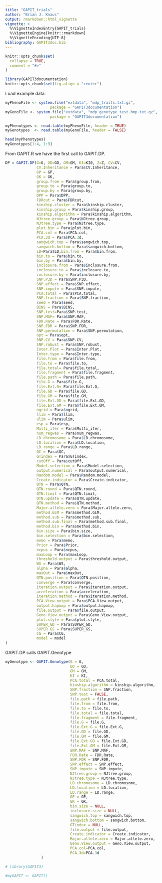 ```yaml
---
title: "GAPIT_trials"
author: "Brian J. Knaus"
output: rmarkdown::html_vignette
vignette: >
  %\VignetteIndexEntry{GAPIT_trials}
  %\VignetteEngine{knitr::rmarkdown}
  %\VignetteEncoding{UTF-8}
bibliography: GAPIT3doc.bib
---
```



```r
knitr::opts_chunk$set(
  collapse = TRUE,
  comment = "#>"
)
```


```r
library(GAPIT3documentation)
knitr::opts_chunk$set(fig.align = "center")
```


Load example data.


```r
myPhenoFile <- system.file("extdata", "mdp_traits.txt.gz",
                    package = "GAPIT3documentation")
myGenoFile <- system.file("extdata", "mdp_genotype_test.hmp.txt.gz",
                    package = "GAPIT3documentation")

myPhenotypes <- read.table(myPhenoFile, header = TRUE)
myGenotypes  <- read.table(myGenoFile, header = FALSE)

head(myPhenotypes)
myGenotypes[1:4, 1:9]
```


From GAPIT.R we have the first call to GAPIT.DP.

```r
DP = GAPIT.DP(G=G, GD=GD, GM=GM, KI=KI0, Z=Z, CV=CV,
              CV.Inheritance = Para$CV.Inheritance, 
              GP = GP,
              GK = GK,
              group.from = Para$group.from, 
              group.to = Para$group.to,
              group.by = Para$group.by,
              DPP = Para$DPP, 
              FDRcut = Para$FDRcut,
              kinship.cluster = Para$kinship.cluster,
              kinship.group = Para$kinship.group,
              kinship.algorithm = Para$kinship.algorithm,
              NJtree.group = Para$NJtree.group,
              NJtree.type = Para$NJtree.type,
              plot.bin = Para$plot.bin, 
              PCA.col = Para$PCA.col,
              PCA.3d = Para$PCA.3d,
              sangwich.top = Para$sangwich.top,
              sangwich.bottom = Para$sangwich.bottom,
              LD=Para$LD,bin.from = Para$bin.from,
              bin.to = Para$bin.to,
              bin.by = Para$bin.by,
              inclosure.from = Para$inclosure.from,
              inclosure.to = Para$inclosure.to,
              inclosure.by = Para$inclosure.by,
              SNP.P3D = Para$SNP.P3D,
              SNP.effect = Para$SNP.effect,
              SNP.impute = Para$SNP.impute,
              PCA.total = Para$PCA.total, 
              SNP.fraction = Para$SNP.fraction, 
              seed = Para$seed,
              BINS = Para$BINS,
              SNP.test=Para$SNP.test,
              SNP.MAF= Para$SNP.MAF,
              FDR.Rate = Para$FDR.Rate, 
              SNP.FDR = Para$SNP.FDR,
              SNP.permutation = Para$SNP.permutation,
              opt = Para$opt,
              SNP.CV = Para$SNP.CV,
              SNP.robust = Para$SNP.robust,
              Inter.Plot = Para$Inter.Plot,
              Inter.type = Para$Inter.type,
              file.from = Para$file.from, 
              file.to = Para$file.to,
              file.total= Para$file.total,
              file.fragment = Para$file.fragment,
              file.path = Para$file.path,
              file.G = Para$file.G, 
              file.Ext.G= Para$file.Ext.G,
              file.GD = Para$file.GD,
              file.GM = Para$file.GM, 
              file.Ext.GD = Para$file.Ext.GD,
              file.Ext.GM = Para$file.Ext.GM,
              ngrid = Para$ngrid,
              llim = Para$llim,
              ulim = Para$ulim, 
              esp = Para$esp,
              Multi_iter = Para$Multi_iter,
              num_regwas = Para$num_regwas,
              LD.chromosome = Para$LD.chromosome,
              LD.location = Para$LD.location,
              LD.range = Para$LD.range,
              QC = Para$QC,
              GTindex = Para$GTindex,
              cutOff = Para$cutOff,
              Model.selection = Para$Model.selection,
              output.numerical = Para$output.numerical,
              Random.model = Para$Random.model,
              Create.indicator = Para$Create.indicator,
              QTN = Para$QTN, 
              QTN.round = Para$QTN.round,
              QTN.limit = Para$QTN.limit,
              QTN.update = Para$QTN.update,
              QTN.method = Para$QTN.method, 
              Major.allele.zero = Para$Major.allele.zero,
              method.GLM = Para$method.GLM,
              method.sub = Para$method.sub,
              method.sub.final = Para$method.sub.final,
              method.bin = Para$method.bin,
              bin.size = Para$bin.size,
              bin.selection = Para$bin.selection,
              memo = Para$memo,
              Prior = Para$Prior,
              ncpus = Para$ncpus,
              maxLoop = Para$maxLoop,
              threshold.output = Para$threshold.output,
              WS = Para$WS,
              alpha = Para$alpha,
              maxOut = Para$maxOut,
              QTN.position = Para$QTN.position,
              converge = Para$converge,
              iteration.output = Para$iteration.output,
              acceleration = Para$acceleration,
              iteration.method = Para$iteration.method,
              PCA.View.output = Para$PCA.View.output,
              output.hapmap = Para$output.hapmap, 
              file.output = Para$file.output,
              Geno.View.output = Para$Geno.View.output,
              plot.style = Para$plot.style,
              SUPER_GD = Para$SUPER_GD,
              SUPER_GS = Para$SUPER_GS,
              CG = Para$CG,
              model = model
)

```




GAPIT.DP calls GAPIT.Genotype


```r

myGenotype <- GAPIT.Genotype(G = G,
                             GD = GD,
                             GM = GM,
                             KI = KI,
                             PCA.total = PCA.total,
                             kinship.algorithm = kinship.algorithm,
                             SNP.fraction = SNP.fraction, 
                             SNP.test = FALSE,
                             file.path = file.path,
                             file.from = file.from,
                             file.to = file.to,
                             file.total = file.total,
                             file.fragment = file.fragment, 
                             file.G = file.G,
                             file.Ext.G = file.Ext.G,
                             file.GD = file.GD, 
                             file.GM = file.GM,
                             file.Ext.GD = file.Ext.GD,
                             file.Ext.GM = file.Ext.GM,
                             SNP.MAF = SNP.MAF,
                             FDR.Rate = FDR.Rate,
                             SNP.FDR = SNP.FDR,
                             SNP.effect = SNP.effect,
                             SNP.impute = SNP.impute,
                             NJtree.group = NJtree.group,
                             NJtree.type = NJtree.type,
                             LD.chromosome = LD.chromosome,
                             LD.location = LD.location,
                             LD.range = LD.range,
                             GP = GP, 
                             GK = GK,
                             bin.size = NULL,
                             inclosure.size = NULL, 
                             sangwich.top = sangwich.top,
                             sangwich.bottom = sangwich.bottom,
                             GTindex = NULL,
                             file.output = file.output,
                             Create.indicator = Create.indicator,
                             Major.allele.zero = Major.allele.zero,
                             Geno.View.output = Geno.View.output,
                             PCA.col=PCA.col,
                             PCA.3d=PCA.3d
                )


```




```r
# library(GAPIT3)

#myGAPIT <- GAPIT()

```



